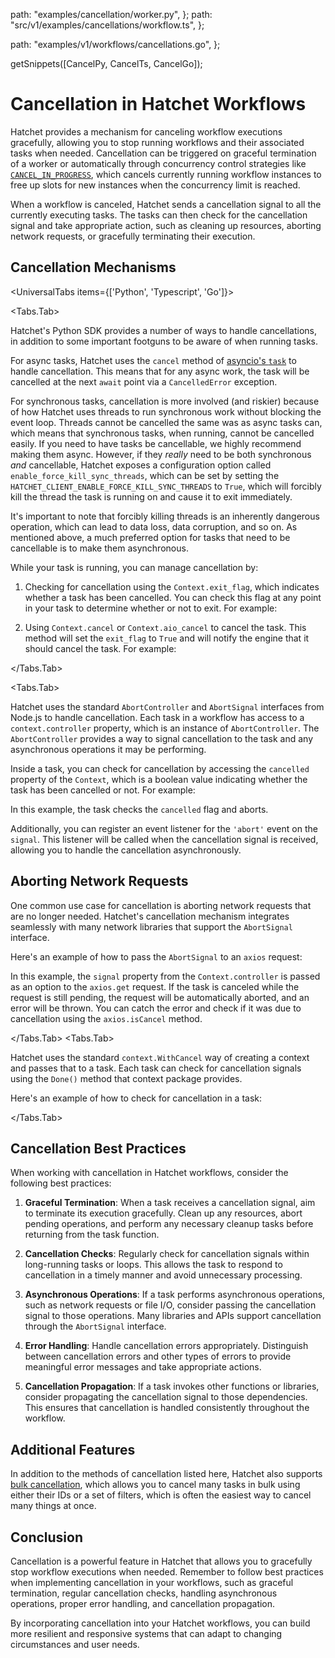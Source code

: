
  path: "examples/cancellation/worker.py",
};
  path: "src/v1/examples/cancellations/workflow.ts",
};

  path: "examples/v1/workflows/cancellations.go",
};

  getSnippets([CancelPy, CancelTs, CancelGo]);

# Cancellation in Hatchet Workflows

Hatchet provides a mechanism for canceling workflow executions gracefully, allowing you to stop running workflows and their associated tasks when needed. Cancellation can be triggered on graceful termination of a worker or automatically through concurrency control strategies like [`CANCEL_IN_PROGRESS`](./concurrency.mdx#cancel_in_progress), which cancels currently running workflow instances to free up slots for new instances when the concurrency limit is reached.

When a workflow is canceled, Hatchet sends a cancellation signal to all the currently executing tasks. The tasks can then check for the cancellation signal and take appropriate action, such as cleaning up resources, aborting network requests, or gracefully terminating their execution.

## Cancellation Mechanisms

<UniversalTabs items={['Python', 'Typescript', 'Go']}>

<Tabs.Tab>

Hatchet's Python SDK provides a number of ways to handle cancellations, in addition to some important footguns to be aware of when running tasks.

For async tasks, Hatchet uses the `cancel` method of [asyncio's `task`](https://docs.python.org/3/library/asyncio-task.html#task-cancellation) to handle cancellation. This means that for any async work, the task will be cancelled at the next `await` point via a `CancelledError` exception.

For synchronous tasks, cancellation is more involved (and riskier) because of how Hatchet uses threads to run synchronous work without blocking the event loop. Threads cannot be cancelled the same was as async tasks can, which means that synchronous tasks, when running, cannot be cancelled easily. If you need to have tasks be cancellable, we highly recommend making them async. However, if they _really_ need to be both synchronous _and_ cancellable, Hatchet exposes a configuration option called `enable_force_kill_sync_threads`, which can be set by setting the `HATCHET_CLIENT_ENABLE_FORCE_KILL_SYNC_THREADS` to `True`, which will forcibly kill the thread the task is running on and cause it to exit immediately.

<Callout type="warning" emoji="⚠️">
  It's important to note that forcibly killing threads is an inherently
  dangerous operation, which can lead to data loss, data corruption, and so on.
  As mentioned above, a much preferred option for tasks that need to be
  cancellable is to make them asynchronous.
</Callout>

While your task is running, you can manage cancellation by:

1. Checking for cancellation using the `Context.exit_flag`, which indicates whether a task has been cancelled. You can check this flag at any point in your task to determine whether or not to exit. For example:

<GithubSnippet src={CancelPy} target="Checking exit flag" />

2. Using `Context.cancel` or `Context.aio_cancel` to cancel the task. This method will set the `exit_flag` to `True` and will notify the engine that it should cancel the task. For example:

<GithubSnippet src={CancelPy} target="Self-cancelling task" />

</Tabs.Tab>

<Tabs.Tab>

Hatchet uses the standard `AbortController` and `AbortSignal` interfaces from Node.js to handle cancellation. Each task in a workflow has access to a `context.controller` property, which is an instance of `AbortController`. The `AbortController` provides a way to signal cancellation to the task and any asynchronous operations it may be performing.

Inside a task, you can check for cancellation by accessing the `cancelled` property of the `Context`, which is a boolean value indicating whether the task has been cancelled or not. For example:

<GithubSnippet src={CancelTs} target="Declaring a Task" />

In this example, the task checks the `cancelled` flag and aborts.

Additionally, you can register an event listener for the `'abort'` event on the `signal`. This listener will be called when the cancellation signal is received, allowing you to handle the cancellation asynchronously.

## Aborting Network Requests

One common use case for cancellation is aborting network requests that are no longer needed. Hatchet's cancellation mechanism integrates seamlessly with many network libraries that support the `AbortSignal` interface.

Here's an example of how to pass the `AbortSignal` to an `axios` request:

<GithubSnippet src={CancelTs} target="Abort Signal" />

In this example, the `signal` property from the `Context.controller` is passed as an option to the `axios.get` request. If the task is canceled while the request is still pending, the request will be automatically aborted, and an error will be thrown. You can catch the error and check if it was due to cancellation using the `axios.isCancel` method.

</Tabs.Tab>
<Tabs.Tab>

Hatchet uses the standard `context.WithCancel` way of creating a context and passes that to a task. Each task can check for cancellation signals using the `Done()` method that context package provides.

Here's an example of how to check for cancellation in a task:

<GithubSnippet src={CancelGo} target="Cancelled task" />

</Tabs.Tab>
</UniversalTabs>

## Cancellation Best Practices

When working with cancellation in Hatchet workflows, consider the following best practices:

1. **Graceful Termination**: When a task receives a cancellation signal, aim to terminate its execution gracefully. Clean up any resources, abort pending operations, and perform any necessary cleanup tasks before returning from the task function.

2. **Cancellation Checks**: Regularly check for cancellation signals within long-running tasks or loops. This allows the task to respond to cancellation in a timely manner and avoid unnecessary processing.

3. **Asynchronous Operations**: If a task performs asynchronous operations, such as network requests or file I/O, consider passing the cancellation signal to those operations. Many libraries and APIs support cancellation through the `AbortSignal` interface.

4. **Error Handling**: Handle cancellation errors appropriately. Distinguish between cancellation errors and other types of errors to provide meaningful error messages and take appropriate actions.

5. **Cancellation Propagation**: If a task invokes other functions or libraries, consider propagating the cancellation signal to those dependencies. This ensures that cancellation is handled consistently throughout the workflow.

## Additional Features

In addition to the methods of cancellation listed here, Hatchet also supports [bulk cancellation](./bulk-retries-and-cancellations.mdx), which allows you to cancel many tasks in bulk using either their IDs or a set of filters, which is often the easiest way to cancel many things at once.

## Conclusion

Cancellation is a powerful feature in Hatchet that allows you to gracefully stop workflow executions when needed. Remember to follow best practices when implementing cancellation in your workflows, such as graceful termination, regular cancellation checks, handling asynchronous operations, proper error handling, and cancellation propagation.

By incorporating cancellation into your Hatchet workflows, you can build more resilient and responsive systems that can adapt to changing circumstances and user needs.
